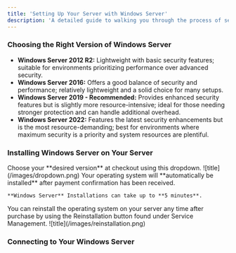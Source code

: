 ```yaml
---
title: 'Setting Up Your Server with Windows Server'
description: 'A detailed guide to walking you through the process of setting up your new server with Windows.'
---
```


### Choosing the Right Version of Windows Server
- **Windows Server 2012 R2:** Lightweight with basic security features; suitable for environments prioritizing performance over advanced security.
- **Windows Server 2016:** Offers a good balance of security and performance; relatively lightweight and a solid choice for many setups.
- **Windows Server 2019 - Recommended:** Provides enhanced security features but is slightly more resource-intensive; ideal for those needing stronger protection and can handle additional overhead.
- **Windows Server 2022:** Features the latest security enhancements but is the most resource-demanding; best for environments where maximum security is a priority and system resources are plentiful.

### Installing Windows Server on Your Server
<Steps>
  <Step title="Choosing Operating System at Checkout">
    Choose your **desired version** at checkout using this dropdown.
    ![title](/images/dropdown.png)
    Your operating system will **automatically be installed** after payment confirmation has been received.

    **Windows Server** Installations can take up to **5 minutes**.
  </Step>
  <Step title="Reinstalling Operating System using Control Panel">
    You can reinstall the operating system on your server any time after purchase by using the Reinstallation button found under Service Management.
    ![title](/images/reinstallation.png)
  </Step>
</Steps>

### Connecting to Your Windows Server


